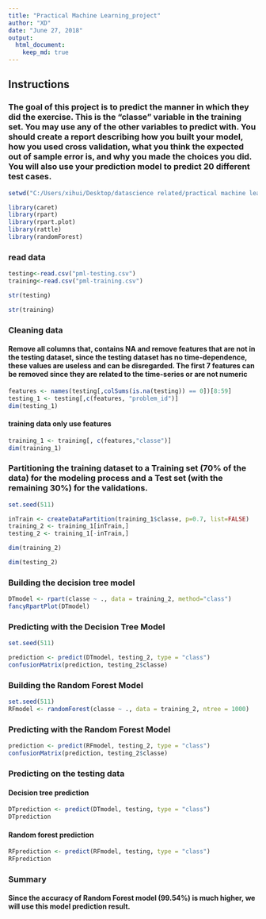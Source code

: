 ---
title: "Practical Machine Learning_project"
author: "XD"
date: "June 27, 2018"
output: 
  html_document:
    keep_md: true
---

## Instructions
### The goal of this project is to predict the manner in which they did the exercise. This is the "classe" variable in the training set. You may use any of the other variables to predict with. You should create a report describing how you built your model, how you used cross validation, what you think the expected out of sample error is, and why you made the choices you did. You will also use your prediction model to predict 20 different test cases.

```{r}
setwd("C:/Users/xihui/Desktop/datascience related/practical machine learning/project")
```

```{r,message=FALSE}
library(caret)
library(rpart)
library(rpart.plot)
library(rattle)
library(randomForest)
```

### read data

```{r}
testing<-read.csv("pml-testing.csv")
training<-read.csv("pml-training.csv")
```
```{r}
str(testing)
```

```{r}
str(training)
```

### Cleaning data
#### Remove all columns that, contains NA and remove features that are not in the testing dataset, since the testing dataset has no time-dependence, these values are useless and can be disregarded. The first 7 features can be removed since they are related to the time-series or are not numeric

```{r}
features <- names(testing[,colSums(is.na(testing)) == 0])[8:59]
testing_1 <- testing[,c(features, "problem_id")]
dim(testing_1)
```

#### training data only use features 
```{r}
training_1 <- training[, c(features,"classe")]
dim(training_1)
```

### Partitioning the training dataset to a Training set (70% of the data) for the modeling process and a Test set (with the remaining 30%) for the validations.

```{r}
set.seed(511)

inTrain <- createDataPartition(training_1$classe, p=0.7, list=FALSE)
training_2 <- training_1[inTrain,]
testing_2 <- training_1[-inTrain,]

dim(training_2)
```
```{r}
dim(testing_2)
```

### Building the decision tree model

```{r}
DTmodel <- rpart(classe ~ ., data = training_2, method="class")
fancyRpartPlot(DTmodel)
```

### Predicting with the Decision Tree Model

```{r}
set.seed(511)

prediction <- predict(DTmodel, testing_2, type = "class")
confusionMatrix(prediction, testing_2$classe)
```

### Building the Random Forest Model

```{r}
set.seed(511)
RFmodel <- randomForest(classe ~ ., data = training_2, ntree = 1000)
```

### Predicting with the Random Forest Model

```{r}
prediction <- predict(RFmodel, testing_2, type = "class")
confusionMatrix(prediction, testing_2$classe)
```

### Predicting on the testing data
#### Decision tree prediction

```{r}
DTprediction <- predict(DTmodel, testing, type = "class")
DTprediction
```

#### Random forest prediction

```{r}
RFprediction <- predict(RFmodel, testing, type = "class")
RFprediction
```

### Summary
#### Since the accuracy of Random Forest model (99.54%) is much higher, we will use this model prediction result.
